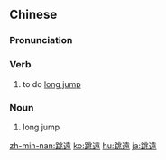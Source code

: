 {{also|跳远}}
==Chinese==
{{zh-forms|s=跳远}}

===Pronunciation===
{{zh-pron
|m=tiàoyuǎn
|c=tiu3 jyun5
|mn=thiàu-oán
|cat=v,n
}}

===Verb===
{{zh-verb}}

# {{lb|zh|athletics}} to do [[long jump]]

===Noun===
{{zh-noun}}

# {{lb|zh|athletics}} long jump

{{zh-cat|Advanced}}

[[zh-min-nan:跳遠]]
[[ko:跳遠]]
[[hu:跳遠]]
[[ja:跳遠]]